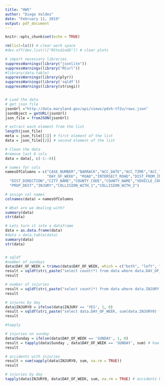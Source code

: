 ```yaml
---
title: "HW5"
author: "Diego Valdes"
date: "February 11, 2019"
output: pdf_document
---
```


```r
knitr::opts_chunk$set(echo = TRUE)
```



```r
rm(list=ls()) # clear work space
#dev.off(dev.list()["RStudioGD"]) # clear plots

# import necessary libraries
suppressWarnings(library("jsonlite"))
suppressWarnings(library("RCurl"))
#library(data.table)
suppressWarnings(library(plyr))
suppressWarnings(library('sqldf'))
suppressWarnings(library(stringi))


# Load the data
# get json file
jsonUrl ="http://data.maryland.gov/api/views/pdvh-tf2u/rows.json"
jsonObject = getURL(jsonUrl)
json_file = fromJSON(jsonUrl) 

# extract each element from the list
length(json_file)
meta = json_file[[1]] # first element of the list
data = json_file[[2]] # second element of the list

# Clean the data
#remove last 8 cols
data = data[, c(-1:-8)]

# names for cols
namesOfColumns = c("CASE_NUMBER","BARRACK","ACC_DATE","ACC_TIME","ACC_TIME_CODE",
                   "DAY_OF_WEEK", "ROAD","INTERSECT_ROAD","DIST_FROM_INTERSECT",
  "DIST_DIRECTION","CITY_NAME","COUNTY_CODE","COUNTY_NAME","VEHICLE_COUNT",
  "PROP_DEST","INJURY","COLLISION_WITH_1","COLLISION_WITH_2")

# assign col names
colnames(data) = namesOfColumns

# What are we dealing with?
summary(data)
str(data)

# Lets turn it into a dataframe
data = as.data.frame(data)
#data = data.table(data)
summary(data)
str(data)


# sqldf
#number of sundays
data$DAY_OF_WEEK = trimws(data$DAY_OF_WEEK, which = c("both", "left", "right") ) # get rid of white space
result = sqldf(stri_paste("select count(*) from data where data.DAY_OF_WEEK = 'SUNDAY'"))
result

# number of injuries
result = sqldf(stri_paste("select count(*) from data where data.INJURY = 'YES'"))
result

# injures by day
data$INJURY0 = ifelse(data$INJURY == 'YES', 1, 0)
result = sqldf(stri_paste("select data.DAY_OF_WEEK, sum(data.INJURY0) from data group by data.DAY_OF_WEEK"))
result

#tapply

# injuries on sunday
data$Sunday = ifelse(data$DAY_OF_WEEK == 'SUNDAY', 1, 0)
result = tapply(data$Sunday , data$DAY_OF_WEEK == 'SUNDAY', sum) # how many happened on sunday
result

# accidents with injuries
result = sum(sapply(data$INJURY0, sum, na.rm = TRUE))
result

# injuries by day
tapply(data$INJURY0, data$DAY_OF_WEEK, sum, na.rm = TRUE) # accidents by day

```
